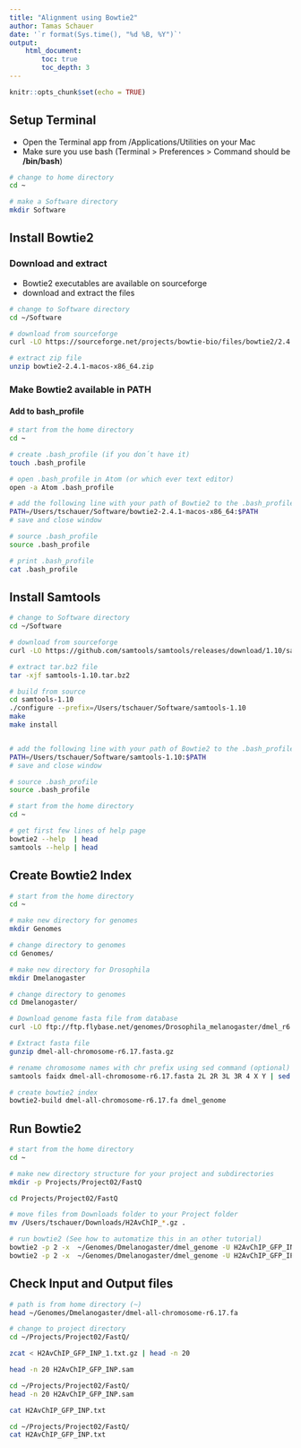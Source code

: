 ```yaml
---
title: "Alignment using Bowtie2"
author: Tamas Schauer
date: '`r format(Sys.time(), "%d %B, %Y")`'
output: 
    html_document:
        toc: true
        toc_depth: 3
---
```

<style>
pre {
  overflow-x: auto;
}
pre code {
  word-wrap: normal;
  white-space: pre;
}
</style>

```r
knitr::opts_chunk$set(echo = TRUE)
```


## Setup Terminal

* Open the Terminal app from /Applications/Utilities on your Mac
* Make sure you use bash (Terminal > Preferences > Command should be **/bin/bash**)

```sh
# change to home directory
cd ~

# make a Software directory
mkdir Software
```


## Install Bowtie2

### Download and extract

* Bowtie2 executables are available on sourceforge
* download and extract the files

```bash
# change to Software directory
cd ~/Software

# download from sourceforge
curl -LO https://sourceforge.net/projects/bowtie-bio/files/bowtie2/2.4.1/bowtie2-2.4.1-macos-x86_64.zip

# extract zip file
unzip bowtie2-2.4.1-macos-x86_64.zip
```

### Make Bowtie2 available in PATH


#### Add to bash_profile

```bash
# start from the home directory
cd ~   

# create .bash_profile (if you don´t have it)
touch .bash_profile

# open .bash_profile in Atom (or which ever text editor)
open -a Atom .bash_profile

# add the following line with your path of Bowtie2 to the .bash_profile file
PATH=/Users/tschauer/Software/bowtie2-2.4.1-macos-x86_64:$PATH
# save and close window

# source .bash_profile
source .bash_profile

# print .bash_profile
cat .bash_profile
```


## Install Samtools

```bash
# change to Software directory
cd ~/Software

# download from sourceforge
curl -LO https://github.com/samtools/samtools/releases/download/1.10/samtools-1.10.tar.bz2

# extract tar.bz2 file
tar -xjf samtools-1.10.tar.bz2 

# build from source
cd samtools-1.10
./configure --prefix=/Users/tschauer/Software/samtools-1.10
make
make install


# add the following line with your path of Bowtie2 to the .bash_profile file
PATH=/Users/tschauer/Software/samtools-1.10:$PATH
# save and close window

# source .bash_profile
source .bash_profile


```

```bash
# start from the home directory
cd ~   

# get first few lines of help page
bowtie2 --help  | head
samtools --help | head
```

## Create Bowtie2 Index 

```bash
# start from the home directory
cd ~   

# make new directory for genomes
mkdir Genomes

# change directory to genomes
cd Genomes/

# make new directory for Drosophila
mkdir Dmelanogaster

# change directory to genomes
cd Dmelanogaster/

# Download genome fasta file from database
curl -LO ftp://ftp.flybase.net/genomes/Drosophila_melanogaster/dmel_r6.17_FB2017_04/fasta/dmel-all-chromosome-r6.17.fasta.gz

# Extract fasta file
gunzip dmel-all-chromosome-r6.17.fasta.gz

# rename chromosome names with chr prefix using sed command (optional)
samtools faidx dmel-all-chromosome-r6.17.fasta 2L 2R 3L 3R 4 X Y | sed 's/^>/>chr/' > dmel-all-chromosome-r6.17.fa

# create bowtie2 index
bowtie2-build dmel-all-chromosome-r6.17.fa dmel_genome
```

## Run Bowtie2

```bash
# start from the home directory
cd ~   

# make new directory structure for your project and subdirectories
mkdir -p Projects/Project02/FastQ

cd Projects/Project02/FastQ

# move files from Downloads folder to your Project folder
mv /Users/tschauer/Downloads/H2AvChIP_*.gz .

# run bowtie2 (See how to automatize this in an other tutorial)
bowtie2 -p 2 -x  ~/Genomes/Dmelanogaster/dmel_genome -U H2AvChIP_GFP_INP_1.txt.gz  > H2AvChIP_GFP_INP.sam 2> H2AvChIP_GFP_INP.txt
bowtie2 -p 2 -x  ~/Genomes/Dmelanogaster/dmel_genome -U H2AvChIP_GFP_IP_1.txt.gz   > H2AvChIP_GFP_IP.sam  2> H2AvChIP_GFP_IP.txt

```


## Check Input and Output files

```bash
# path is from home directory (~)
head ~/Genomes/Dmelanogaster/dmel-all-chromosome-r6.17.fa
```

```bash
# change to project directory
cd ~/Projects/Project02/FastQ/

zcat < H2AvChIP_GFP_INP_1.txt.gz | head -n 20
```

```bash
head -n 20 H2AvChIP_GFP_INP.sam
```

```bash
cd ~/Projects/Project02/FastQ/
head -n 20 H2AvChIP_GFP_INP.sam
```


```bash
cat H2AvChIP_GFP_INP.txt
```

```bash
cd ~/Projects/Project02/FastQ/
cat H2AvChIP_GFP_INP.txt
```






